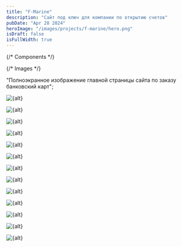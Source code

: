 ```yaml
---
title: "F-Marine"
description: "Сайт под ключ для компании по открытию счетов"
pubDate: "Apr 28 2024"
heroImage: "/images/projects/f-marine/hero.png"
isDraft: false
isFullWidth: true
---
```


{/* Components */}

{/* Images */}

  "Полноэкранное изображение главной страницы сайта по заказу банковский карт";

<HeroImage client:load>
  <Image
    src={fullPageSlice_1}
    alt={alt}
    format={format}
    quality={quality}
    decoding="async"
    loading="eager"
  />
</HeroImage>

<Image
  src={fullPageSlice_2}
  alt={alt}
  format={format}
  quality={quality}
  decoding="async"
  loading="lazy"
/>

<Image
  src={fullPageSlice_3}
  alt={alt}
  format={format}
  quality={quality}
  decoding="async"
  loading="lazy"
/>

<Image
  src={fullPageSlice_4}
  alt={alt}
  format={format}
  quality={quality}
  decoding="async"
  loading="lazy"
/>

<Image
  src={fullPageSlice_5}
  alt={alt}
  format={format}
  quality={quality}
  decoding="async"
  loading="lazy"
/>

<Image
  src={fullPageSlice_6}
  alt={alt}
  format={format}
  quality={quality}
  decoding="async"
  loading="lazy"
/>

<Image
  src={fullPageSlice_7}
  alt={alt}
  format={format}
  quality={quality}
  decoding="async"
  loading="lazy"
/>

<Image
  src={fullPageSlice_8}
  alt={alt}
  format={format}
  quality={quality}
  decoding="async"
  loading="lazy"
/>

<Image
  src={fullPageSlice_9}
  alt={alt}
  format={format}
  quality={quality}
  decoding="async"
  loading="lazy"
/>

<Image
  src={fullPageSlice_10}
  alt={alt}
  format={format}
  quality={quality}
  decoding="async"
  loading="lazy"
/>

<Image
  src={fullPageSlice_11}
  alt={alt}
  format={format}
  quality={quality}
  decoding="async"
  loading="lazy"
/>

<Image
  src={fullPageSlice_12}
  alt={alt}
  format={format}
  quality={quality}
  decoding="async"
  loading="lazy"
/>

<Image
  src={fullPageSlice_13}
  alt={alt}
  format={format}
  quality={quality}
  decoding="async"
  loading="lazy"
/>
